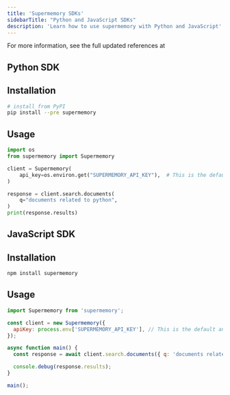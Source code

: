 ```yaml
---
title: 'Supermemory SDKs'
sidebarTitle: "Python and JavaScript SDKs"
description: 'Learn how to use supermemory with Python and JavaScript'
---
```


For more information, see the full updated references at

<Columns cols={2}>
  <Card title="Python SDK" icon="python" href="https://pypi.org/project/supermemory/">
  </Card>

  <Card title="Javascript SDK" icon="js" href="https://www.npmjs.com/package/supermemory">
  </Card>
</Columns>


## Python SDK

## Installation

```sh
# install from PyPI
pip install --pre supermemory
```

## Usage


```python
import os
from supermemory import Supermemory

client = Supermemory(
    api_key=os.environ.get("SUPERMEMORY_API_KEY"),  # This is the default and can be omitted
)

response = client.search.documents(
    q="documents related to python",
)
print(response.results)
```

## JavaScript SDK

## Installation

```sh
npm install supermemory
```

## Usage

```js
import Supermemory from 'supermemory';

const client = new Supermemory({
  apiKey: process.env['SUPERMEMORY_API_KEY'], // This is the default and can be omitted
});

async function main() {
  const response = await client.search.documents({ q: 'documents related to python' });

  console.debug(response.results);
}

main();
```
